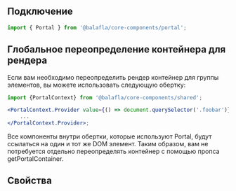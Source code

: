 
## Подключение

```jsx
import { Portal } from '@balafla/core-components/portal';
```

## Глобальное переопределение контейнера для рендера

Если вам необходимо переопределить рендер контейнер для группы элементов, вы можете использовать следующую обертку:


```jsx
import {PortalContext} from '@balafla/core-components/shared';

<PortalContext.Provider value={() => document.querySelector('.foobar')}>
    ...
</PortalContext.Provider>;
```

Все компоненты внутри обертки, которые используют Portal, будут ссылаться на один и тот же DOM элемент.
Таким образом, вам не потребуется отдельно переопределять контейнер с помощью пропса getPortalContainer.

## Свойства

<ArgTypes of={Portal} />
